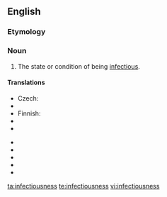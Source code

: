 ==English==

===Etymology===
{{suffix|infectious|ness}}

===Noun===
{{en-noun|-}}

# The state or condition of being [[infectious]].

====Translations====
{{trans-top|state or condition of being infectious}}
* Czech: {{t|cs|nakažlivost|f}}
* {{trreq|Dutch}}
* Finnish: {{t|fi|tarttuvuus}}
* {{trreq|French}}
* {{trreq|German}}
{{trans-mid}}
* {{trreq|Italian}}
* {{trreq|Polish}}
* {{trreq|Spanish}}
* {{trreq|Swedish}}
* {{trreq|Turkish}}
{{trans-bottom}}

[[ta:infectiousness]]
[[te:infectiousness]]
[[vi:infectiousness]]